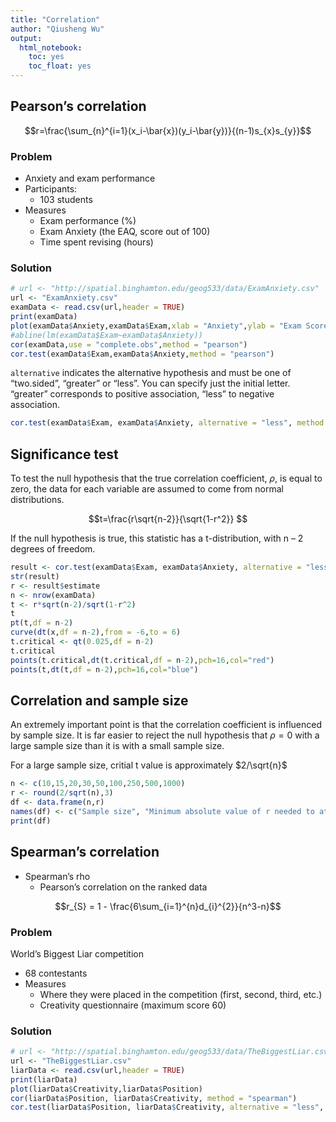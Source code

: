 ```yaml
---
title: "Correlation"
author: "Qiusheng Wu"
output: 
  html_notebook: 
    toc: yes
    toc_float: yes
---
```



## Pearson's correlation
$$r=\frac{\sum_{n}^{i=1}(x_i-\bar{x})(y_i-\bar{y})}{(n-1)s_{x}s_{y}}$$


### Problem
* Anxiety and exam performance
* Participants:
    + 103 students
* Measures
    + Exam performance (%)
    + Exam Anxiety (the EAQ, score out of 100)
    + Time spent revising (hours)


### Solution
```r
# url <- "http://spatial.binghamton.edu/geog533/data/ExamAnxiety.csv"
url <- "ExamAnxiety.csv"
examData <- read.csv(url,header = TRUE)
print(examData)
plot(examData$Anxiety,examData$Exam,xlab = "Anxiety",ylab = "Exam Score")
#abline(lm(examData$Exam~examData$Anxiety))
cor(examData,use = "complete.obs",method = "pearson")
cor.test(examData$Exam,examData$Anxiety,method = "pearson")
```

`alternative` indicates the alternative hypothesis and must be one of "two.sided", "greater" or "less". You can specify just the initial letter. "greater" corresponds to positive association, "less" to negative association.

```r
cor.test(examData$Exam, examData$Anxiety, alternative = "less", method = "pearson")
```

## Significance test 

To test the null hypothesis that the true correlation coefficient, $\rho$, is equal to zero, the data for each variable are assumed to come from normal distributions.

$$t=\frac{r\sqrt{n-2}}{\sqrt{1-r^2}} $$

If the null hypothesis is true, this statistic has a t-distribution, with n – 2 degrees of freedom.


```r
result <- cor.test(examData$Exam, examData$Anxiety, alternative = "less", method = "pearson")
str(result)
r <- result$estimate
n <- nrow(examData)
t <- r*sqrt(n-2)/sqrt(1-r^2)
t
pt(t,df = n-2)
curve(dt(x,df = n-2),from = -6,to = 6)
t.critical <- qt(0.025,df = n-2)
t.critical
points(t.critical,dt(t.critical,df = n-2),pch=16,col="red")
points(t,dt(t,df = n-2),pch=16,col="blue")
```

## Correlation and sample size
An extremely important point is that the correlation coefficient is influenced by sample size. It is far easier to reject the null hypothesis that $\rho=0$ with a large sample size than it is with a small sample size.

For a large sample size, critial t value is approximately $2/\sqrt{n}$

```r
n <- c(10,15,20,30,50,100,250,500,1000)
r <- round(2/sqrt(n),3)
df <- data.frame(n,r)
names(df) <- c("Sample size", "Minimum absolute value of r needed to attain significance")
print(df)
```


## Spearman's correlation
* Spearman’s rho
    + Pearson’s correlation on the ranked data

$$r_{S} = 1 - \frac{6\sum_{i=1}^{n}d_{i}^{2}}{n^3-n}$$

### Problem
World’s Biggest Liar competition

* 68 contestants
* Measures
    + Where they were placed in the competition (first, second, third, etc.)
    + Creativity questionnaire (maximum score 60)


### Solution
```r
# url <- "http://spatial.binghamton.edu/geog533/data/TheBiggestLiar.csv"
url <- "TheBiggestLiar.csv"
liarData <- read.csv(url,header = TRUE)
print(liarData)
plot(liarData$Creativity,liarData$Position)
cor(liarData$Position, liarData$Creativity, method = "spearman")
cor.test(liarData$Position, liarData$Creativity, alternative = "less", method = "spearman")
```

